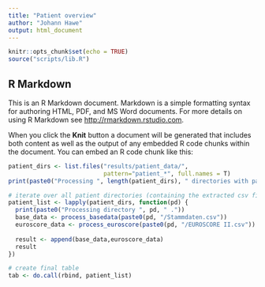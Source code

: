 ---
title: "Patient overview"
author: "Johann Hawe"
output: html_document
---

```{r setup, include=FALSE}
knitr::opts_chunk$set(echo = TRUE)
source("scripts/lib.R")
```

## R Markdown

This is an R Markdown document. Markdown is a simple formatting syntax for authoring HTML, PDF, and MS Word documents. For more details on using R Markdown see <http://rmarkdown.rstudio.com>.

When you click the **Knit** button a document will be generated that includes both content as well as the output of any embedded R code chunks within the document. You can embed an R code chunk like this:


```{r load_patients, echo=F}
patient_dirs <- list.files("results/patient_data/", 
                           pattern="patient_*", full.names = T)
print(paste0("Processing ", length(patient_dirs), " directories with patient data."))

# iterate over all patient directories (containing the extracted csv files per patient)
patient_list <- lapply(patient_dirs, function(pd) {
  print(paste0("Processing directory ", pd, " ."))
  base_data <- process_basedata(paste0(pd, "/Stammdaten.csv"))  
  euroscore_data <- process_euroscore(paste0(pd, "/EUROSCORE II.csv"))
  
  result <- append(base_data,euroscore_data)
  result
})

# create final table
tab <- do.call(rbind, patient_list)
```
